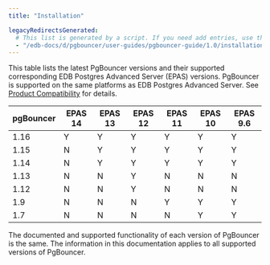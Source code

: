 ```yaml
---
title: "Installation"

legacyRedirectsGenerated:
  # This list is generated by a script. If you need add entries, use the `legacyRedirects` key.
  - "/edb-docs/d/pgbouncer/user-guides/pgbouncer-guide/1.0/installation.html"
---
```


<div id="installing_pgbouncer" class="registered_link"></div>


This table lists the latest PgBouncer versions and their supported corresponding EDB Postgres Advanced Server (EPAS) versions. PgBouncer is supported on the same platforms as EDB Postgres Advanced Server. See [Product Compatibility](https://www.enterprisedb.com/platform-compatibility#epas) for details.

| pgBouncer | EPAS 14 | EPAS 13 | EPAS 12 | EPAS 11 | EPAS 10 | EPAS 9.6 |
| --------- | ------- | ------- | ------- | ------- | ------- | -------- |
| 1.16      | Y       | Y       | Y       | Y       | Y       | Y        | 
| 1.15      | N       | Y       | Y       | Y       | Y       | Y        |
| 1.14      | N       | Y       | Y       | Y       | Y       | Y        |
| 1.13      | N       | N       | Y       | N       | N       | N        |
| 1.12      | N       | N       | Y       | N       | N       | N        |
| 1.9       | N       | N       | N       | Y       | Y       | Y        |
| 1.7       | N       | N       | N       | N       | Y       | Y        |

The documented and supported functionality of each version of PgBouncer is the same. The information in this documentation applies to all supported versions of PgBouncer.
